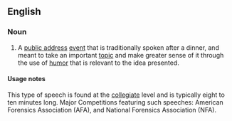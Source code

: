 ==English==

===Noun===
{{en-noun|sg=[[after]] [[dinner]] [[speech]]|es}}

# A [[public address]] [[event]] that is traditionally spoken after a dinner, and meant to take an important [[topic]] and make greater sense of it through the use of [[humor]] that is relevant to the idea presented. 

====Usage notes====
This type of speech is found at the [[collegiate]] level and is typically eight to ten minutes long.  Major Competitions featuring such speeches: American Forensics Association (AFA), and National Forensics Association (NFA).